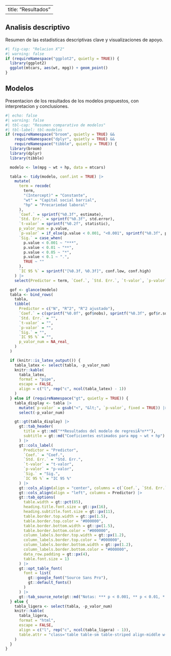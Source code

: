 ﻿---
title: "Resultados"
---
## Analisis descriptivo

Resumen de las estadisticas descriptivas clave y visualizaciones de apoyo.
```r
#| fig-cap: "Relacion X^2"
#| warning: false
if (requireNamespace("ggplot2", quietly = TRUE)) {
  library(ggplot2)
  ggplot(mtcars, aes(wt, mpg)) + geom_point()
}
```

## Modelos

Presentacion de los resultados de los modelos propuestos, con interpretacion y conclusiones.

```r
#| echo: false
#| warning: false
#| tbl-cap: "Resumen comparativo de modelos"
#| tbl-label: tbl-modelos
if (requireNamespace("broom", quietly = TRUE) &&
    requireNamespace("dplyr", quietly = TRUE) &&
    requireNamespace("tibble", quietly = TRUE)) {
  library(broom)
  library(dplyr)
  library(tibble)

  modelo <- lm(mpg ~ wt + hp, data = mtcars)

  tabla <- tidy(modelo, conf.int = TRUE) |>
    mutate(
      term = recode(
        term,
        "(Intercept)" = "Constante",
        "wt" = "Capital social barrial",
        "hp" = "Precariedad laboral"
      ),
      `Coef.` = sprintf("%0.3f", estimate),
      `Std. Err.` = sprintf("%0.3f", std.error),
      `t-valor` = sprintf("%0.2f", statistic),
      p_valor_num = p.value,
      `p-valor` = if_else(p.value < 0.001, "<0.001", sprintf("%0.3f", p.value)),
      `Sig.` = case_when(
        p.value < 0.001 ~ "***",
        p.value < 0.01 ~ "**",
        p.value < 0.05 ~ "*",
        p.value < 0.1 ~ ".",
        TRUE ~ ""
      ),
      `IC 95 %` = sprintf("[%0.3f, %0.3f]", conf.low, conf.high)
    ) |>
    select(Predictor = term, `Coef.`, `Std. Err.`, `t-valor`, `p-valor`, `Sig.`, `IC 95 %`, p_valor_num)

  gof <- glance(modelo)
  tabla <- bind_rows(
    tabla,
    tibble(
      Predictor = c("N", "R^2", "R^2 ajustado"),
      `Coef.` = c(sprintf("%0.0f", gof$nobs), sprintf("%0.3f", gof$r.squared), sprintf("%0.3f", gof$adj.r.squared)),
      `Std. Err.` = "",
      `t-valor` = "",
      `p-valor` = "",
      `Sig.` = "",
      `IC 95 %` = "",
      p_valor_num = NA_real_
    )
  )

  if (knitr::is_latex_output()) {
    tabla_latex <- select(tabla, -p_valor_num)
    knitr::kable(
      tabla_latex,
      format = "pipe",
      escape = FALSE,
      align = c("l", rep("c", ncol(tabla_latex) - 1))
    )
  } else if (requireNamespace("gt", quietly = TRUE)) {
    tabla_display <- tabla |>
      mutate(`p-valor` = gsub("<", "&lt;", `p-valor`, fixed = TRUE)) |>
      select(-p_valor_num)

    gt::gt(tabla_display) |>
      gt::tab_header(
        title = gt::md("**Resultados del modelo de regresiÃ³n**"),
        subtitle = gt::md("Coeficientes estimados para mpg ~ wt + hp")
      ) |>
      gt::cols_label(
        Predictor = "Predictor",
        `Coef.` = "Coef.",
        `Std. Err.` = "Std. Err.",
        `t-valor` = "t-valor",
        `p-valor` = "p-valor",
        `Sig.` = "Sig.",
        `IC 95 %` = "IC 95 %"
      ) |>
      gt::cols_align(align = "center", columns = c(`Coef.`, `Std. Err.`, `t-valor`, `p-valor`, `Sig.`, `IC 95 %`)) |>
      gt::cols_align(align = "left", columns = Predictor) |>
      gt::tab_options(
        table.width = gt::pct(85),
        heading.title.font.size = gt::px(16),
        heading.subtitle.font.size = gt::px(11),
        table.border.top.width = gt::px(1.5),
        table.border.top.color = "#000000",
        table.border.bottom.width = gt::px(1.5),
        table.border.bottom.color = "#000000",
        column_labels.border.top.width = gt::px(1.2),
        column_labels.border.top.color = "#000000",
        column_labels.border.bottom.width = gt::px(1.2),
        column_labels.border.bottom.color = "#000000",
        data_row.padding = gt::px(4),
        table.font.size = 13
      ) |>
      gt::opt_table_font(
        font = list(
          gt::google_font("Source Sans Pro"),
          gt::default_fonts()
        )
      ) |>
      gt::tab_source_note(gt::md("Notas: *** p < 0.001, ** p < 0.01, * p < 0.05, . p < 0.10"))
  } else {
    tabla_ligera <- select(tabla, -p_valor_num)
    knitr::kable(
      tabla_ligera,
      format = "html",
      escape = FALSE,
      align = c("l", rep("c", ncol(tabla_ligera) - 1)),
      table.attr = "class='table table-sm table-striped align-middle w-100'"
    )
  }
}
```


